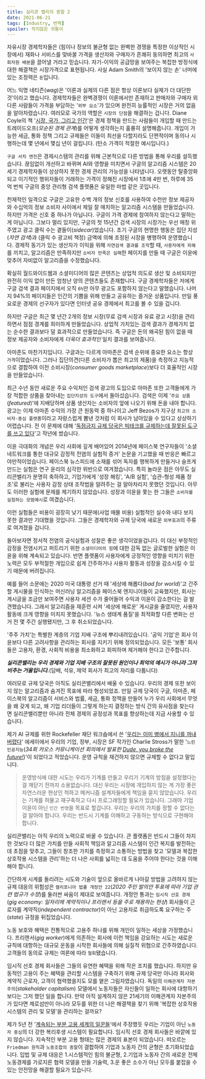 ```yaml
---
title: 실리콘 밸리의 종말 2
date: 2021-06-21
tags: [Industry, 번역]
spoiler: 작지않은 귀퉁이
---
```


자유시장 경제학자들은 (힘이나 정보의 불균형 없는 완벽한 경쟁을 특정한 이상적인 시장에서) 재화나 서비스를 맞바꿀 가격을 생산자와 구매자가 흔쾌히 동의하면 최고의 `사회자원 배분`을 끌어낼 거라고 믿습니다. 자기-이익의 공급망을 보여주는 복잡한 방정식에 대한 해결책은 시장가격으로 표현됩니다. 사실 Adam Smith의 '보이지 않는 손' 너머에 있는 조정력은 `돈`입니다.

어느 익명 네티즌(_wag_)은 '이론과 실제의 다른 점은 항상 이론보다 실제가 더 대단한 것'이라고 했습니다. 경제학자들은 완벽경쟁이 이론에서만 존재하고 판매자와 구매자 외 다른 사람들이 가격을 부담하는 '`외부 요소`'가 있으며 완전히 능률적인 시장은 거의 없음을 알아차렸습니다. 여러모로 국가의 역할은 `시장의 단점`을 해결하는 겁니다. Diane Coyle의 책 '[시장, 국가, 그리고 인간](http://www.kyobobook.co.kr/product/detailViewEng.laf?ejkGb=BNT&mallGb=ENG&barcode=9780691179261&orderClick=LAG&Kc=)'은 경제 정책을 만드는 사람들이 개입할 때 만드는 트레이드오프(_모순된 경제 관계_)를 어떻게 생각하는지 훌륭히 설명해줍니다. 개입이 가능한 세금, 통화 정책 그리고 규제들은 이들이 최선을 다할지라도 단편적이며 동의나 시행하는데 몇 년에서 몇십 년이 걸립니다. (탄소 가격이 적절한 예시입니다.)

`구글 서치 엔진`은 경제시스템의 관리를 위해 근본적으로 다른 방법을 통해 우리를 설득했습니다. 끊임없이 개선하고 바뀌며 AI와 영향을 미치면서 구글의 알고리즘 시스템은 20세기 경제학자들이 상상하지 못한 경제 관리의 가능성을 나타냅니다. 오랫동안 탈중앙화되고 이기적인 행위자들이 거래하는 가격이 정해진 시장에서 1초에 4만 번, 하루에 35억 번씩 구글의 중앙 관리형 검색 플랫폼은 유일한 마법 같은 곳입니다.

천재적인 일격으로 구글은 고유한 수백 개의 정보 신호를 사용하여 수천만 정보 제공자와 수십억의 정보 소비자 사이에서 제일 잘 매치하는 알고리즘 시스템을 만들었습니다. 하지만 가격은 신호 중 하나가 아닙니다. 구글이 가격 경제에 참여하지 않는다고 말하는 게 아닙니다. 그보다 멀리 있지만, 구글의 첫 15년간 검색 시장의 시장가는 우선 매칭 위주였고 광고 클릭 수는 곁들이(_sidecar_)었습니다. 초기 구글의 현명한 행동은 집단 지성(_자연 검색_)과 (클릭 수 광고비 책정) 금액에 의해 조정된 시장을 병행하여 운영했습니다. 경제적 동기가 있는 생산자가 이익을 위해 `자연검색 결과를 조작`할 때, `사용자에게 피해`를 끼치고, 알고리즘은 만족하지만 `소비자 만족은 실패`한 페이지를 만들 때 구글은 이윤에 맞추어 자비없이 알고리즘을 수정했습니다.

확실히 월드와이드웹과 소셜미디어의 많은 콘텐츠는 상업적 의도로 생산 및 소비되지만 완전히 이익 없이 만든 엄청난 양의 콘텐츠들도 존재합니다. 구글 경제학자들은 저에게 구글 검색 결과 페이지에서 오직 `6%`만 아무 광고도 포함하지 않는다고 말했습니다. 나머지 94%의 페이지들은 인간의 기쁨을 위해 만들고 공유하는 즐거운 상품입니다. 만일 풍요로운 경제의 선구자가 있다면 인터넷 공유 경제에서 최고를 볼 수 있을 겁니다.

하지만 구글은 최근 몇 년간 2개의 정보 시장(무료 검색 시장과 유료 광고 시장)을 관리하면서 점점 경계를 희미하게 만들었습니다. 상업적 가치있는 검색 결과가 경제가치 없는 순수한 결과보다 덜 효과적으로 만들었습니다. 즉 구글은 돈의 왜곡된 힘이 없을 때 정보 제공자와 소비자에게 _더욱더 효과적인_ 일치 결과를 보여줍니다.

아마존도 마찬가지입니다. 구글과는 다르게 아마존은 검색 순위에 중요한 요소는 항상 `가격`이었습니다. 그러나 집단의견(다른 소비자가 뽑은 최고의 제품)을 측정하고 지능적으로 결합하여 이전 소비시장(_consumer goods marketplace_)보다 더 효율적인 시장을 만들었습니다.

최근 수년 동안 새로운 주요 수익처인 검색 광고의 도입으로 아마존 또한 고객들에게 가장 적합한 상품을 찾아내는 `집단지성의 도구`에서 돌아섰습니다. 검색은 이제 '`주요 상품`(_featured_)'에 지배당하며 상품 생산자는 소비자의 앞에 나오기 위해 돈을 내야 합니다. 광고는 이제 아마존 수익의 가장 큰 원동력 중 하나이고 Jeff Bezos가 지구상 `최고의 소비자-중심 플랫폼`이라고 자랑스럽게 뽐낸 것처럼 이 회사가 남아있을 수 있다고 상상하기 어렵습니다. 전 이 문제에 대해 '[독점금지 규제 당국은 빅테크를 규제하는데 잘못된 도구를 쓰고 있다](https://qz.com/1666863/why-big-tech-keeps-outsmarting-antitrust-regulators/)'고 작년에 썼습니다.

이윤 극대화의 개념은 우리 사회에 깊게 배어있어 2014년에 페이스북 연구자들이 '소셜네트워크를 통한 대규모 감정적 전염의 실험적 증거' 논문을 기고했을 때 반응은 빠르고 야만적이었습니다. 페이스북 뉴스피드에 소재를 섞어 독자를 행복하게 만들거나 슬프게 만드는 실험은 연구 윤리의 심각한 위반으로 여겨졌습니다. 특히 놀라운 점은 아무도 실리콘밸리가 분명히 축하하고, 기업가에게 '성장 해킹', 'A/B 실험', '습관-형성 제품 창조'로 불리는 사용자 감정 상태 조작법을 알려주는 걸 알아차리지 못했던 것입니다. 아무도 이러한 실험에 문제를 제기하지 않았습니다. 성장과 이윤을 쫓는 한 그들은 `소비자를 실험하는 모범예시`로 여겼습니다.

이런 실험들은 비용이 굉장히 낮기 때문에(사업 매몰 비용) 실험적인 실수와 내다 보지 못한 결과만 기대했을 것입니다. 그들은 경제학자와 규제 당국에 새로운 `외부효과`의 주류로 여겨졌을 겁니다.

돌아보자면 정서적 전염의 공식실험과 성찰은 좋은 생각이었을겁니다. 이  대신 부정적인 감정을 전염시키고 퍼트리기 위한 `소셜미디어의 힘`에 대한 감독 없는 글로벌한 실험은 이윤을 위해 계속되고 있습니다. 반면 플랫폼이 사용자에게 긍정적인 영향을 미치기 위한 노력은 모두 부적절한 개입으로 쉽게 간주하거나 사용자 활동과 성장을 감소시킬 수 있기 때문에 버려집니다.

예를 들어 소문에는 2020 미국 대통령 선거 때 '세상에 해롭다(_bad for world_)'고 간주할 게시물을 인식하는 머신러닝 알고리즘을 페이스북 엔지니어들이 교육했지만, 회사는 게시글을 조금만 보여주면 사용자 세션 수가 줄어들어 수익과 이윤이 감소한다는 걸 발견했습니다. 그래서 알고리즘을 재훈련 시켜 '세상에 해로운' 게시글을 줄였지만, 사용자 활동에 크게 영향을 미치지 못했습니다. '뉴스 생태계 품질'을 최적화할 다른 변화는 선거 전 몇 주간 실행됐지만, 그 후 취소되었습니다.

'주주 가치'는 특별한 계층의 기업 지배 구조에 뿌리내려있습니다. '공익 기업'은 회사 이윤보다 다른 고려사항을 관리하는 회사를 지키기 위해 정의되었습니다. 모든 '보통' 회사들은 고용자, 환경, 사회적 비용을 최소화하고 회피하며 제거해야 한다고 간주합니다.

**_실리콘밸리는 우리 경제와 기업 지배 구조의 잘못된 원인이나 최악의 예시가 아니라 그저 비추는 거울입니다._**(담배, 석유, 제약 회사가 최고의 자리를 다툽니다)

여러모로 규제 당국은 아직도 실리콘밸리에서 배울 수 있습니다. 우리의 경제 또한 보이지 않는 알고리즘과 숨겨진 목표에 따라 형성되었죠. 만일 규제 당국이 구글, 아마존, 페이스북의 알고리즘이 서비스와 법률, 세금, 통화 정책을 만들어 누가 우리 사회에서 무엇을 왜 갖게 되고, 왜 기업 리더들이 그렇게 하는지 결정하는 방식 간의 유사점을 찾는다면 실리콘밸리뿐만 아니라 전체 경제의 공정성과 목표를 향상하는데 지금 사용할 수 있습니다.

제가 AI 규제를 위한 Rockefeller 재단 워크숍에서 쓴 '[우리는 이미 병에서 지니를 꺼내버렸다](https://www.rockefellerfoundation.org/blog/we-have-already-let-the-genie-out-of-the-bottle/)' 에세이에서 우리의 기업, 정부, 시장은 SF 작가인 Charlie Stross가 말한 '`느린 인공지능`(_34회 카오스 커뮤니케이션 회의에서 발표한 [Dude, you broke the future!](https://www.antipope.org/charlie/blog-static/2018/01/dude-you-broke-the-future.html)_)'이 되었다고 적었습니다. 운영 규칙을 재건하지 않으면 규제할 수 없다고 말입니다.

> 운영방식에 대한 시도는 우리가 기계를 만들고 우리가 기계의 방침을 설정했다는 걸 깨닫기 전까지 소용없습니다. 대신 우리는 시장에 개입하지 않는 게 가장 좋은 자연스러운 현상인 척하고 메커니즘 설계자들에게 책임을 묻지 않았습니다. 우리는 기계를 허물고 재구축하고 다시 프로그래밍할 필요가 있습니다. 그래야 기업 이윤이 아닌 `인간 번영`을 목표로 할겁니다. 우리는 우리의 가치를 정할 수 없다는 걸 알아야 합니다. 우리는 반드시 기계를 이해하고 구동하는 방식으로 구현해야 합니다.

실리콘밸리는 아직 우리의 노력으로 바꿀 수 있습니다. 큰 플랫폼은 반드시 그들이 차지한 것보다 더 많은 가치를 만들 사회적 책임과 알고리즘 시스템이 인간 복지를 발전하는 데 초점을 맞추고, 그들이 창조한 가치를 측정하고 소통하는 방법을 찾고 '모델과 복잡한 상호작용 시스템을 관리'하는 더 나은 사회를 넓히는 데 도움을 주어야 한다는 것을 이해해야 합니다.

간단하게 시계를 돌리려는 시도와 기술이 앞으로 올바르게 나아갈 방법을 고려하지 않는 규제 대응의 위험성은 `캘리포니아 법률 개정안 22`(_2020 주민 발의안 투표에 따라 기업 관련 법규가 수정_)를 둘러싼 싸움이 제대로 보여줍니다. 개정안 통과는 `임시직 선호 경제`(_gig economy: 일자리에 계약직이나 프리랜서 등을 주로 채용하는 현상_) 회사들이 근로자를 계약직(_independent contractor_)이 아닌 고용자로 취급하도록 요구하는 주(_state_) 규정을 뒤집었습니다.

노동 보호와 혜택은 전통적으로 고용주 하나를 위해 개인이 일하는 세상을 가정했습니다. 프리랜서(_gig worker_)에게 의존하는 회사에 이런 책임을 강요하는 시도는 새로운 규칙에 대항하는 대규모 운동을 시작한 회사들에 의해 실질적 위협으로 간주하였습니다. 고객들의 동의로 규제는 여론에 따라 `철회`됐습니다.

임시직 선호 경제 회사들은 그들의 유연한 혜택을 위해 작은 조치를 했습니다. 하지만 유동적인 고용이 주는 혜택을 관리할 시스템을 구축하기 위해 규제 당국만 아니라 회사와 계약직 근로자, 고객이 협력했을지도 모를 옅은 그림자였습니다. 독일의 `이해관계자 자본주의`(_stakeholder capitalism_) 모델에서 노동자들은 자신들이 일하는 회사에 대항하기보다는 그저 했던 일을 합니다. 만약 아직 설계하지 않은 21세기의 이해관계자 자본주의가 있다면 제로섬만이 아니라 모두를 위한 더 나은 해결책을 찾기 위해 '복잡한 상호작용 시스템의 관리 및 모델'을 관리하는 걸까요?

제가 5년 전 '[계속되는 부분 고용 세계의 일꾼들](https://wtfeconomy.com/workers-in-a-world-of-continuous-partial-employment-4d7b53f18f96)'에서 주장했듯 우리는 기업이 아닌 `노동자 중심`의 더 강한 복리후생 시스템이 필요합니다. 임시직 선호 경제 회사들은 바깥에 있지 않습니다. 지속적인 부분 고용 형태는 많은 경제의 표본이 되었습니다. 떠오르는 `Friedman 원칙`과 `노동조합의 종말`이 결합하여 기업과 노동자 간의 균형은 초기화되었습니다. 입법 및 규제 대응은 1.시스템적인 힘의 불균형, 2.기업과 노동자 간의 새로운 전체 노동경제를 가로지른 협력 모델을 만들 기술력, 3.운 좋은 소수가 아닌 모두를 붙잡을 수 있는 안전망을 해결할 필요가 있습니다.